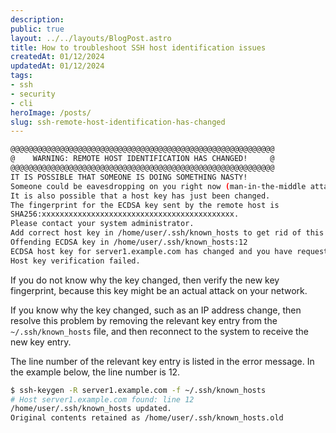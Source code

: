 ```yaml
---
description:
public: true
layout: ../../layouts/BlogPost.astro
title: How to troubleshoot SSH host identification issues
createdAt: 01/12/2024
updatedAt: 01/12/2024
tags:
- ssh
- security
- cli
heroImage: /posts/
slug: ssh-remote-host-identification-has-changed
---
```


```bash
@@@@@@@@@@@@@@@@@@@@@@@@@@@@@@@@@@@@@@@@@@@@@@@@@@@@@@@@@@@
@    WARNING: REMOTE HOST IDENTIFICATION HAS CHANGED!     @
@@@@@@@@@@@@@@@@@@@@@@@@@@@@@@@@@@@@@@@@@@@@@@@@@@@@@@@@@@@
IT IS POSSIBLE THAT SOMEONE IS DOING SOMETHING NASTY!
Someone could be eavesdropping on you right now (man-in-the-middle attack)!
It is also possible that a host key has just been changed.
The fingerprint for the ECDSA key sent by the remote host is
SHA256:xxxxxxxxxxxxxxxxxxxxxxxxxxxxxxxxxxxxxxxxxxx.
Please contact your system administrator.
Add correct host key in /home/user/.ssh/known_hosts to get rid of this message.
Offending ECDSA key in /home/user/.ssh/known_hosts:12
ECDSA host key for server1.example.com has changed and you have requested strict checking.
Host key verification failed.
```

If you do not know why the key changed, then verify the new key fingerprint, because this key might be an actual attack on your network.

If you know why the key changed, such as an IP address change, then resolve this problem by removing the relevant key entry from the `~/.ssh/known_hosts` file, and then reconnect to the system to receive the new key entry.

The line number of the relevant key entry is listed in the error message. In the example below, the line number is 12.

```bash "line 12"
$ ssh-keygen -R server1.example.com -f ~/.ssh/known_hosts
# Host server1.example.com found: line 12
/home/user/.ssh/known_hosts updated.
Original contents retained as /home/user/.ssh/known_hosts.old
```
